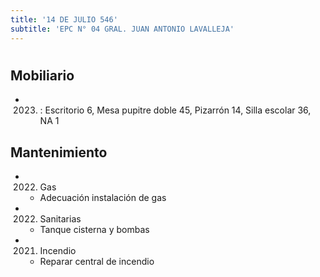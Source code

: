 ```yaml
---
title: '14 DE JULIO 546'
subtitle: 'EPC N° 04 GRAL. JUAN ANTONIO LAVALLEJA'
---
```


#


## Mobiliario

*  (2023) : Escritorio 6, Mesa pupitre doble 45, Pizarrón 14, Silla escolar 36, NA 1 





## Mantenimiento

*  (2022) Gas 
    + Adecuación instalación de gas

*  (2022) Sanitarias 
    + Tanque cisterna y bombas

*  (2021) Incendio 
    + Reparar central de incendio



